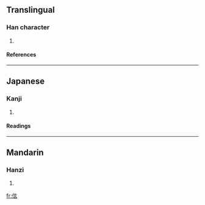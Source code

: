 ==Translingual==
===Han character===
{{Han char|rad=人|as=05|sn=7|four=2023<sub>2</sub>|canj=人卜女戈 (OYVI)}}
# {{defn|Han}}
====References====
{{Han ref|kx=0096.130|dkj=00463|dj=0204.170|hdz=10138.040|uh=4F2D|ud=20269|bh=CA66|bd=51814}}
----
==Japanese==
===Kanji===
{{ja-kanji|grade=|rs=人05}}
# {{defn|Japanese}}
====Readings====
{{ja-readings|on=[[けん]] (ken), [[せん]] (sen)|kun=}}
----
==Mandarin==
===Hanzi===
{{cmn-hanzi|pin=[[xuán]] ([[xuan2]])|wg=[[hsüan]]<sup>2</sup>}}
# {{defn|Mandarin}}

[[fr:伭]]